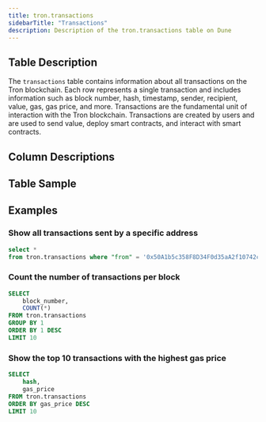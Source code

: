 ```yaml
---
title: tron.transactions
sidebarTitle: "Transactions"
description: Description of the tron.transactions table on Dune
---
```


## Table Description

The `transactions` table contains information about all transactions on the Tron blockchain. Each row represents a single transaction and includes information such as block number, hash, timestamp, sender, recipient, value, gas, gas price, and more. 
Transactions are the fundamental unit of interaction with the Tron blockchain. Transactions are created by users and are used to send value, deploy smart contracts, and interact with smart contracts.


## Column Descriptions


<ColumnDescriptions tableSchema="tron" tableName="transactions" />

## Table Sample


<TableSample tableSchema="tron" tableName="transactions" />

## Examples

### Show all transactions sent by a specific address

```sql
select * 
from tron.transactions where "from" = '0x50A1b5c358F8D34F0d35aA2f10742c46054E247e'
```

### Count the number of transactions per block

```sql
SELECT 
    block_number, 
    COUNT(*)
FROM tron.transactions
GROUP BY 1
ORDER BY 1 DESC
LIMIT 10
```

### Show the top 10 transactions with the highest gas price

```sql
SELECT 
    hash, 
    gas_price
FROM tron.transactions
ORDER BY gas_price DESC
LIMIT 10
```
